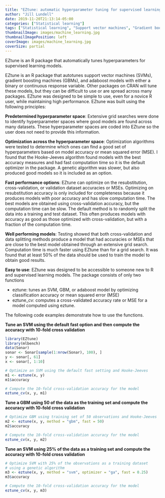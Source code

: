 ```yaml
---
title: "EZtune: automatic hyperparameter tuning for supervised learning"
author: "Jill Lundell"
date: 2019-11-20T21:13:14-05:00
categories: ["Statistical learning"]
tags: ["Statistical learning", "Support vector machines", "Gradient boosting machines", "Adaboost", "Tuning", "R"]
thumbnailImage: images/machine_learning.jpg
thumbnailImagePosition: left
coverImage: images/machine_learning.jpg
coverSize: partial
---
```


EZtune is an R package that automatically tunes hyperparameters for supervised learning models.


<!--more-->



EZtune is an R package that autotunes support vector machines (SVMs), gradient boosting machines (GBMs), 
and adaboost models with either a binary or continuous response variable. Other packages on CRAN will tune 
these models, but they can be difficult to use or are spread across many packages. EZtune was designed 
to be simple to use, even for a novice R user, while maintaining high performance. EZtune was built using
the following principles: 

**Predetermined hyperparameter space**: Extensive grid searches were done to identify 
hyperparameter spaces where good models are found across many datasets. These 
hyperparameter spaces are coded into EZtune so the user does not need to provide 
this information. 

**Optimization across the hyperparameter space**: Optimization algorithms were tested 
to determine which ones can find a good set of hyperparameters based on model accuracy 
or mean squared error (MSE). I found that the Hooke-Jeeves algorithm found models with the 
best accuracy measures and had fast 
computation time so it is the default optimizer in the package. A genetic algorithm 
was slower, but also produced good models so it is included as an option. 

**Fast performance options**: EZtune can optimize on the resubstitution, cross-validation, 
or validation dataset accuracies or MSEs. Optimizing on resubstitution accuracy is only included 
for completeness because it produces models 
with poor accuracy and has slow computation time. The best models are 
obtained using cross-validation accuracy, but the computation time can be slow. The 
default method is to randomly split the data into a training and test dataset. This 
often produces models with accuracy as good as those optimized with cross-validation, 
but with a fraction of the computation time.

**Well performing models**: Testing showed that both cross-validation and data splitting methods produce a model that had accuracies or MSEs that are close to the best model obtained through an extensive grid search. Computation time is much faster using EZtune than for a grid search. It was found that at least 50\% of the data should be used to train the model to obtain good results.

**Easy to use**: EZtune was designed to be accessible to someone new to R and supervised learning models. The package consists of only two functions

* eztune: tunes an SVM, GBM, or adaboost model by optimizing classification accuracy or mean squared error (MSE)
* eztune_cv: computes a cross-validated accuracy rate or MSE for a model computed using eztune. 

The following code examples demonstrate how to use the functions. 


**Tune an SVM using the default fast option and then compute the accuracy with 10-fold cross validation**

```r

library(EZtune)
library(mlbench)
data(Sonar)
sonar <- Sonar[sample(1:nrow(Sonar), 100), ]
y <- sonar[, 61]
x <- sonar[, 1:10]

# Optimize an SVM using the default fast setting and Hooke-Jeeves
m1 <- eztune(x, y)
m1$accuracy

# Compute the 10-fold cross-validation accuracy for the model
eztune_cv(x, y, m1)

```


**Tune a GBM using 50 of the data as the training set and compute 
the accuracy with 10-fold cross validation**

```r
# Optimize GBM using training set of 50 observations and Hooke-Jeeves
m2 <- eztune(x, y, method = "gbm", fast = 50)
m2$accuracy

# Compute the 10-fold cross-validation accuracy for the model
eztune_cv(x, y, m2)

```

**Tune an SVM using 25\% of the data as a training set and compute 
the accuracy with 10-fold cross validation**

```r
# Optimize SVM with 25% of the observations as a training dataset
# using a genetic algorithm
m3 <- eztune(x, y, method = "svm", optimizer = "ga", fast = 0.25)
m3$accuracy

# Compute the 10-fold cross-validation accuracy for the model
eztune_cv(x, y, m3)

```



